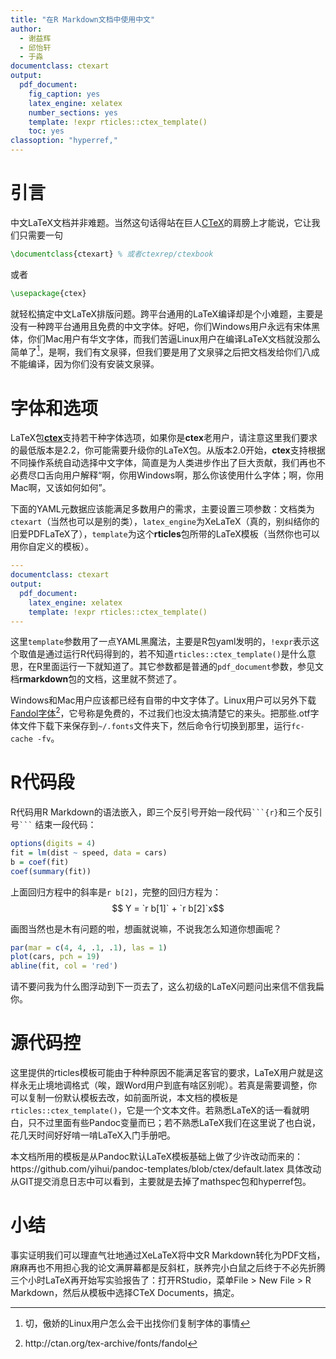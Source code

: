 ```yaml
---
title: "在R Markdown文档中使用中文"
author:
  - 谢益辉
  - 邱怡轩
  - 于淼
documentclass: ctexart
output:
  pdf_document:
    fig_caption: yes
    latex_engine: xelatex
    number_sections: yes
    template: !expr rticles::ctex_template()
    toc: yes
classoption: "hyperref,"
---
```


# 引言

中文LaTeX文档并非难题。当然这句话得站在巨人[CTeX](http://ctex.org)的肩膀上才能说，它让我们只需要一句

```latex
\documentclass{ctexart} % 或者ctexrep/ctexbook
```

或者

```latex
\usepackage{ctex}
```

就轻松搞定中文LaTeX排版问题。跨平台通用的LaTeX编译却是个小难题，主要是没有一种跨平台通用且免费的中文字体。好吧，你们Windows用户永远有宋体黑体，你们Mac用户有华文字体，而我们苦逼Linux用户在编译LaTeX文档就没那么简单了^[切，傲娇的Linux用户怎么会干出找你们复制字体的事情]，是啊，我们有文泉驿，但我们要是用了文泉驿之后把文档发给你们八成不能编译，因为你们没有安装文泉驿。

# 字体和选项

LaTeX包[**ctex**](http://ctan.org/pkg/ctex)支持若干种字体选项，如果你是**ctex**老用户，请注意这里我们要求的最低版本是2.2，你可能需要升级你的LaTeX包。从版本2.0开始，**ctex**支持根据不同操作系统自动选择中文字体，简直是为人类进步作出了巨大贡献，我们再也不必费尽口舌向用户解释“啊，你用Windows啊，那么你该使用什么字体；啊，你用Mac啊，又该如何如何”。

下面的YAML元数据应该能满足多数用户的需求，主要设置三项参数：文档类为`ctexart`（当然也可以是别的类），`latex_engine`为XeLaTeX（真的，别纠结你的旧爱PDFLaTeX了），`template`为这个**rticles**包所带的LaTeX模板（当然你也可以用你自定义的模板）。

```yaml
---
documentclass: ctexart
output:
  pdf_document:
    latex_engine: xelatex
    template: !expr rticles::ctex_template()
---
```

这里`template`参数用了一点YAML黑魔法，主要是R包yaml发明的，`!expr`表示这个取值是通过运行R代码得到的，若不知道`rticles::ctex_template()`是什么意思，在R里面运行一下就知道了。其它参数都是普通的`pdf_document`参数，参见文档**rmarkdown**包的文档，这里就不赘述了。

Windows和Mac用户应该都已经有自带的中文字体了。Linux用户可以另外下载[Fandol字体](http://ctan.org/pkg/fandol)^[http://ctan.org/tex-archive/fonts/fandol]，它号称是免费的，不过我们也没太搞清楚它的来头。把那些.otf字体文件下载下来保存到`~/.fonts`文件夹下，然后命令行切换到那里，运行`fc-cache -fv`。

# R代码段

R代码用R Markdown的语法嵌入，即三个反引号开始一段代码```` ```{r} ````和三个反引号```` ``` ```` 结束一段代码：

```r
options(digits = 4)
fit = lm(dist ~ speed, data = cars)
b = coef(fit)
coef(summary(fit))
```

上面回归方程中的斜率是`r b[2]`，完整的回归方程为：$$ Y = `r b[1]` + `r b[2]`x$$

画图当然也是木有问题的啦，想画就说嘛，不说我怎么知道你想画呢？

```r
par(mar = c(4, 4, .1, .1), las = 1)
plot(cars, pch = 19)
abline(fit, col = 'red')
```

请不要问我为什么图浮动到下一页去了，这么初级的LaTeX问题问出来信不信我扁你。

# 源代码控

这里提供的rticles模板可能由于种种原因不能满足客官的要求，LaTeX用户就是这样永无止境地调格式（唉，跟Word用户到底有啥区别呢）。若真是需要调整，你可以复制一份默认模板去改，如前面所说，本文档的模板是`rticles::ctex_template()`，它是一个文本文件。若熟悉LaTeX的话一看就明白，只不过里面有些Pandoc变量而已；若不熟悉LaTeX我们在这里说了也白说，花几天时间好好啃一啃LaTeX入门手册吧。

本文档所用的模板是从Pandoc默认LaTeX模板基础上做了少许改动而来的：https://github.com/yihui/pandoc-templates/blob/ctex/default.latex 具体改动从GIT提交消息日志中可以看到，主要就是去掉了mathspec包和hyperref包。

# 小结

事实证明我们可以理直气壮地通过XeLaTeX将中文R Markdown转化为PDF文档，麻麻再也不用担心我的论文满屏幕都是反斜杠，朕养完小白鼠之后终于不必先折腾三个小时LaTeX再开始写实验报告了：打开RStudio，菜单File > New File > R Markdown，然后从模板中选择CTeX Documents，搞定。
